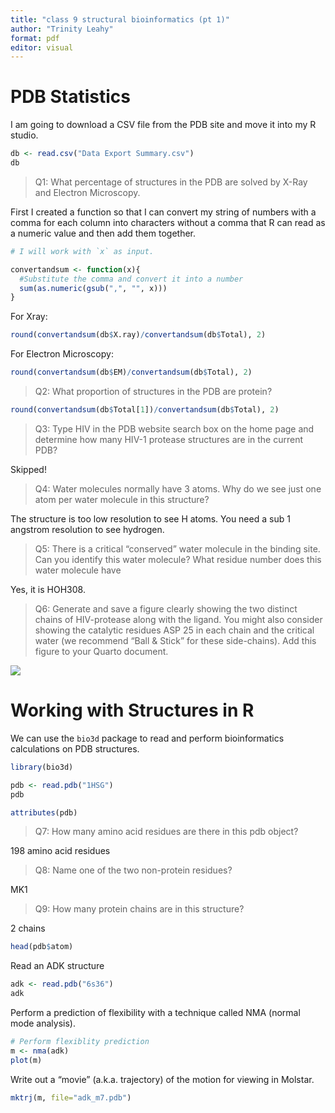 ```yaml
---
title: "class 9 structural bioinformatics (pt 1)"
author: "Trinity Leahy"
format: pdf
editor: visual
---
```


# PDB Statistics

I am going to download a CSV file from the PDB site and move it into my R studio.

```r
db <- read.csv("Data Export Summary.csv")
db
```

> Q1: What percentage of structures in the PDB are solved by X-Ray and Electron Microscopy.

First I created a function so that I can convert my string of numbers with a comma for each column into characters without a comma that R can read as a numeric value and then add them together.

```r
# I will work with `x` as input.

convertandsum <- function(x){
  #Substitute the comma and convert it into a number
  sum(as.numeric(gsub(",", "", x)))
}
```

For Xray:

```r
round(convertandsum(db$X.ray)/convertandsum(db$Total), 2)
```

For Electron Microscopy:

```r
round(convertandsum(db$EM)/convertandsum(db$Total), 2)
```

> Q2: What proportion of structures in the PDB are protein?

```r
round(convertandsum(db$Total[1])/convertandsum(db$Total), 2)
```

> Q3: Type HIV in the PDB website search box on the home page and determine how many HIV-1 protease structures are in the current PDB?

Skipped!

> Q4: Water molecules normally have 3 atoms. Why do we see just one atom per water molecule in this structure?

The structure is too low resolution to see H atoms. You need a sub 1 angstrom resolution to see hydrogen.

> Q5: There is a critical “conserved” water molecule in the binding site. Can you identify this water molecule? What residue number does this water molecule have

Yes, it is HOH308.

> Q6: Generate and save a figure clearly showing the two distinct chains of HIV-protease along with the ligand. You might also consider showing the catalytic residues ASP 25 in each chain and the critical water (we recommend “Ball & Stick” for these side-chains). Add this figure to your Quarto document.

![](1HSG (2).png)

# Working with Structures in R

We can use the `bio3d` package to read and perform bioinformatics calculations on PDB structures.

```r
library(bio3d)

pdb <- read.pdb("1HSG")
pdb
```

```r
attributes(pdb)
```

> Q7: How many amino acid residues are there in this pdb object? 

  198 amino acid residues

> Q8: Name one of the two non-protein residues? 

  MK1
  
> Q9: How many protein chains are in this structure? 

  2 chains

```r
head(pdb$atom)
```

Read an ADK structure

```r
adk <- read.pdb("6s36")
adk
```

Perform a prediction of flexibility with a technique called NMA (normal mode analysis).

```r
# Perform flexiblity prediction
m <- nma(adk)
plot(m)
```

Write out a "movie" (a.k.a. trajectory) of the motion for viewing in Molstar.

```r
mktrj(m, file="adk_m7.pdb")
```

